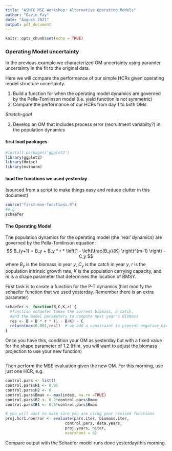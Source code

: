```yaml
---
title: "ASMFC MSE Workshop: Alternative Operating Models"
author: "Gavin Fay"
date: "August 2021"
output: pdf_document
---
```



```r
knitr::opts_chunk$set(echo = TRUE)
```

### Operating Model uncertainty

In the previous example we characterized OM uncertainty using paramter uncertainty in the fit to the original data.

Here we will compare the performance of our simple HCRs given operating model structure uncertainty.

1. Build a function for when the operating model dynamics are governed by the Pella-Tomlinson model (i.e. yield function is not symmetric)
2. Compare the performance of our HCRs from day 1 to both OMs

_Stretch-goal_ 

3. Develop an OM that includes process error (recruitment variabilty?) in the population dynamics


#### first load packages
 
```r
#install.packages('ggplot2')
library(ggplot2)
library(Hmisc)
library(mvtnorm)
```

#### load the functions we used yesterday
(sourced from a script to make things easy and reduce clutter in this document)
```r
source("first-mse-functions.R")
#e.g
schaefer
```

#### The Operating Model  

The population dynamics for the operating model (the 'real' dynamics) are governed by the Pella-Tomlinson equation:  
$$ B_{y+1} = B_y + B_y * r * \left(1 - \left(\frac{B_y}{K} \right)^{m-1} \right) - C_y $$
where $B_y$ is the biomass in year $y$,
$C_y$ is the catch in year $y$,
$r$ is the population intrinsic growth rate,
$K$ is the population carrying capacity, and
$m$ is a shape parameter that determines the location of BMSY.  

First task is to create a function for the P-T dynamics
(hint modify the schaefer function that we used yesterday. Remember there is an extra parameter)
```r

schaefer <- function(B,C,K,r) {
  #function schaefer takes the current biomass, a catch, 
  #and the model parameters to compute next year's biomass
  res <- B + B * r * (1 - B/K) - C
  return(max(0.001,res))  # we add a constraint to prevent negative biomass
}


```

Once you have this, condition your OM as yesterday but with a fixed value for the shape parameter of 1.2
(Hint, you will want to adjust the biomass projection to use your new function)

```r

```


Then perform the MSE evaluation given the new OM. 
For this morning, use just one HCR, e.g.
```r
control.pars <- list()
control.pars$H1 <- 0.05
control.pars$H2 <- 0
control.pars$Bmax <- max(index, na.rm =TRUE)
control.pars$B2 <- 0.2*control.pars$Bmax
control.pars$B1 <- 0.5*control.pars$Bmax
```
```r
# you will want to make sure you are using your revised functions
proj.hcr1.noerror <- evaluate(pars.iter, biomass.iter,
                          control.pars, data.years,
                          proj.years, niter,
                          overshoot = 0)
```

Compare output with the Schaefer model runs done yesterday/this morning.
